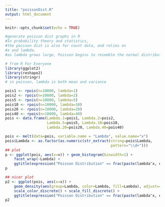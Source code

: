 ```yaml
---
title: "poissonDist.R"
output: html_document
---
```


```r
knitr::opts_chunk$set(echo = TRUE)
```


```r
#generate poisson dist graphs in R
#In probability theory and statistics, 
#the poisson dist is also for count data, and relies on 
#x and lambda. 
#as lambda grows large, Poisson begins to resemble the normal distribution

# from R For Everyone
library(ggplot2)
library(reshape2)
library(stringr)
# in poisson, lambda is both mean and variance

pois1 <- rpois(n=10000, lambda=1)
pois2 <- rpois(n=10000, lambda=2)
pois5 <- rpois(n=10000, lambda=5)
pois10 <- rpois(n=10000, lambda=10)
pois20 <- rpois(n=10000, lambda=20)
pois40 <- rpois(n=10000, lambda=40)
pois <- data.frame(Lambda.1=pois1, Lambda.2=pois2,
                   Lambda.5=pois5, Lambda.10=pois10,
                   Lambda.20=pois20, Lambda.40=pois40)

pois <- melt(data=pois, variable.name = "Lambda", value.name="x")
pois$Lambda <- as.factor(as.numeric(str_extract(string=pois$Lambda, 
                                                pattern="\\d+")))
## plot
p <- ggplot(pois, aes(x=x)) + geom_histogram(binwidth=1) + 
    facet_wrap(~Lambda) + 
    ggtitle(expression("Poisson Distribution" == frac(paste(lambda^x, e^-lambda), factorial(x))))
p

## nicer plot
p2 <- ggplot(pois, aes(x=x)) + 
    geom_density(aes(group=Lambda, color=Lambda, fill=Lambda), adjust=4, alpha=1/2) +
    scale_color_discrete() + scale_fill_discrete() + 
    ggtitle(expression("Poisson Distribution" == frac(paste(lambda^x, e^-lambda), factorial(x))))
p2

```

